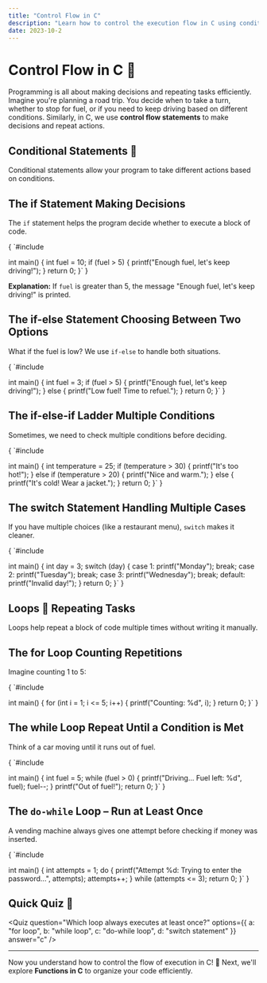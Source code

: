 ```yaml
---
title: "Control Flow in C"
description: "Learn how to control the execution flow in C using conditional statements and loops."
date: 2023-10-2
---
```




# Control Flow in C 🚦

Programming is all about making decisions and repeating tasks efficiently. Imagine you're planning a road trip. You decide when to take a turn, whether to stop for fuel, or if you need to keep driving based on different conditions. Similarly, in C, we use **control flow statements** to make decisions and repeat actions.

## Conditional Statements 🌟
Conditional statements allow your program to take different actions based on conditions.

## The if Statement Making Decisions
The `if` statement helps the program decide whether to execute a block of code.

<CodeBlock language="c">
{
`#include <stdio.h>

int main() {
    int fuel = 10;
    if (fuel > 5) {
        printf("Enough fuel, let's keep driving!");
    }
    return 0;
}`
}
</CodeBlock>

**Explanation:** If `fuel` is greater than 5, the message "Enough fuel, let's keep driving!" is printed.

## The if-else Statement Choosing Between Two Options
What if the fuel is low? We use `if-else` to handle both situations.

<CodeBlock language="c">
{
`#include <stdio.h>

int main() {
    int fuel = 3;
    if (fuel > 5) {
        printf("Enough fuel, let's keep driving!");
    } else {
        printf("Low fuel! Time to refuel.");
    }
    return 0;
}`
}
</CodeBlock>

## The if-else-if Ladder Multiple Conditions
Sometimes, we need to check multiple conditions before deciding.

<CodeBlock language="c">
{
`#include <stdio.h>

int main() {
    int temperature = 25;
    if (temperature > 30) {
        printf("It's too hot!");
    } else if (temperature > 20) {
        printf("Nice and warm.");
    } else {
        printf("It's cold! Wear a jacket.");
    }
    return 0;
}`
}
</CodeBlock>

## The switch Statement Handling Multiple Cases
If you have multiple choices (like a restaurant menu), `switch` makes it cleaner.

<CodeBlock language="c">
{
`#include <stdio.h>

int main() {
    int day = 3;
    switch (day) {
        case 1: printf("Monday"); break;
        case 2: printf("Tuesday"); break;
        case 3: printf("Wednesday"); break;
        default: printf("Invalid day!");
    }
    return 0;
}`
}
</CodeBlock>

## Loops 🔁 Repeating Tasks
Loops help repeat a block of code multiple times without writing it manually.

## The for Loop Counting Repetitions
Imagine counting 1 to 5:

<CodeBlock language="c">
{
`#include <stdio.h>

int main() {
    for (int i = 1; i <= 5; i++) {
        printf("Counting: %d", i);
    }
    return 0;
}`
}
</CodeBlock>

## The while Loop Repeat Until a Condition is Met
Think of a car moving until it runs out of fuel.

<CodeBlock language="c">
{
`#include <stdio.h>

int main() {
    int fuel = 5;
    while (fuel > 0) {
        printf("Driving... Fuel left: %d", fuel);
        fuel--;
    }
    printf("Out of fuel!");
    return 0;
}`
}
</CodeBlock>

## The `do-while` Loop – Run at Least Once
A vending machine always gives one attempt before checking if money was inserted.

<CodeBlock language="c">
{
`#include <stdio.h>

int main() {
    int attempts = 1;
    do {
        printf("Attempt %d: Trying to enter the password...", attempts);
        attempts++;
    } while (attempts <= 3);
    return 0;
}`
}
</CodeBlock>

## Quick Quiz 🧠
<Quiz question="Which loop always executes at least once?"
      options={{
        a: "for loop",
        b: "while loop",
        c: "do-while loop",
        d: "switch statement"
      }}
      answer="c"
/>

---

Now you understand how to control the flow of execution in C! 🚀 Next, we'll explore **Functions in C** to organize your code efficiently.